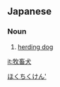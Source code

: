 ==Japanese==
{{ja-kanjitab|ぼく|ちく|けん|yomi=o}}

===Noun===
{{ja-noun|ぼくちくけん}}

# [[herding dog]]

[[Category:ja:Working dogs|ほくちくけん']]

[[it:牧畜犬]]